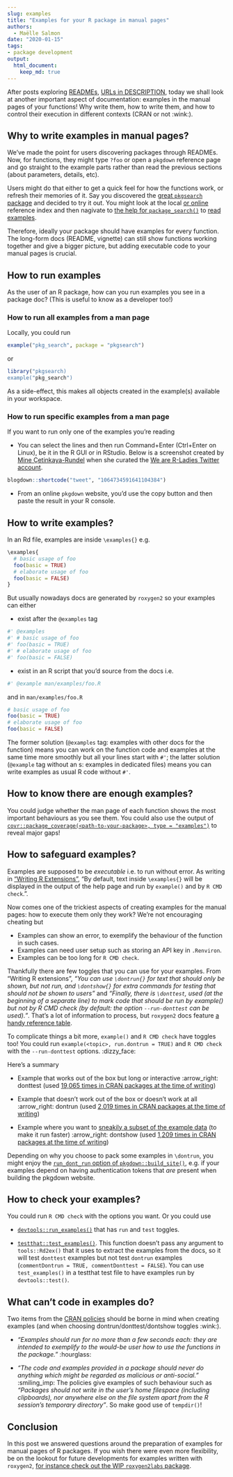 ```yaml
---
slug: examples
title: "Examples for your R package in manual pages"
authors:
  - Maëlle Salmon
date: "2020-01-15"
tags:
- package development
output: 
  html_document:
    keep_md: true
---
```


After posts exploring [READMEs](/2019/12/03/readmes/), [URLs in DESCRIPTION](/2019/12/10/urls/), today we shall look at another important aspect of documentation: examples in the manual pages of your functions! Why write them, how to write them, and how to control their execution in different contexts (CRAN or not :wink:).

## Why to write examples in manual pages?

We've made the point for users discovering packages through READMEs. Now, for functions, they might type `?foo` or open a `pkgdown` reference page and go straight to the example parts rather than read the previous sections (about parameters, details, etc). 

Users might do that either to get a quick feel for how the functions work, or refresh their memories of it. Say you discovered the [great `pkgsearch` package](/2019/11/26/pkgsearch/) and decided to try it out. You might look at the local [or online](https://r-hub.github.io/pkgsearch/reference/index.html) reference index and then nagivate to [the help for `package_search()`](https://r-hub.github.io/pkgsearch/reference/pkg_search.html) to [read examples](https://r-hub.github.io/pkgsearch/reference/pkg_search.html#examples).

Therefore, ideally your package should have examples for every function. The long-form docs (README, vignette) can still show functions working together and give a bigger picture, but adding executable code to your manual pages is crucial.

## How to run examples

As the user of an R package, how can you run examples you see in a package doc? (This is useful to know as a developer too!)

### How to run all examples from a man page

Locally, you could run

```r
example("pkg_search", package = "pkgsearch")
```

or 

```r
library("pkgsearch)
example("pkg_search")
```

As a side-effect, this makes all objects created in the example(s) available in your workspace.

### How to run specific examples from a man page

If you want to run only one of the examples you're reading

* You can select the lines and then run Command+Enter (Ctrl+Enter on Linux), be it in the R GUI or in RStudio. Below is a screenshot created by [Mine Çetinkaya-Rundel](https://twitter.com/minebocek) when she curated the [We are R-Ladies Twitter account](https://twitter.com/WeAreRLadies).

```r

blogdown::shortcode("tweet", "1064734591641104384")
```

* From an online `pkgdown` website, you'd use the copy button and then paste the result in your R console.

## How to write examples?

In an Rd file, examples are inside `\examples{}` e.g.

```r
\examples{
  # basic usage of foo
  foo(basic = TRUE)
  # elaborate usage of foo
  foo(basic = FALSE)
}
```

But usually nowadays docs are generated by `roxygen2` so your examples can either

* exist after the `@examples` tag

```r
#' @examples
#' # basic usage of foo
#' foo(basic = TRUE)
#' # elaborate usage of foo
#' foo(basic = FALSE)
```

* exist in an R script that you'd source from the docs i.e.

```r
#' @example man/examples/foo.R
```

and in `man/examples/foo.R`

```r
# basic usage of foo
foo(basic = TRUE)
# elaborate usage of foo
foo(basic = FALSE)
``` 

The former solution (`@examples` tag: examples with other docs for the function) means you can work on the function code and examples at the same time more smoothly but all your lines start with `#'`; the latter solution (`@example` tag without an s: examples in dedicated files) means you can write examples as usual R code without `#'`. 

## How to know there are enough examples?

You could judge whether the man page of each function shows the most important behaviours as you see them. You could also use the output of [`covr::package_coverage(<path-to-your-package>, type = "examples")`](https://covr.r-lib.org/reference/package_coverage.html) to reveal major gaps!

## How to safeguard examples?

Examples are supposed to be _executable_ i.e. to run without error. As writing in ["Writing R Extensions"](https://cran.r-project.org/doc/manuals/R-exts.html#index-_005cdontrun), "By default, text inside `\examples{}` will be displayed in the output of the help page and run by `example()` and by `R CMD check`.".

Now comes one of the trickiest aspects of creating examples for the manual pages: how to execute them only they work? We're not encouraging cheating but

* Examples can show an error, to exemplify the behaviour of the function in such cases.
* Examples can need user setup such as storing an API key in `.Renviron`.
* Examples can be too long for `R CMD check`.

Thankfully there are few toggles that you can use for your examples. From "Writing R extensions", _"You can use `\dontrun{}` for text that should only be shown, but not run, and `\dontshow{}` for extra commands for testing that should not be shown to users"_ and _"Finally, there is `\donttest`, used (at the beginning of a separate line) to mark code that should be run by example() but not by R CMD check (by default: the option `--run-donttest` can be used)."_. That's a lot of information to process, but `roxygen2` docs feature [a handy reference table](https://roxygen2.r-lib.org/articles/rd.html#functions).

To complicate things a bit more, `example()` and `R CMD check` have toggles too! You could run `example(<topic>, run.dontrun = TRUE)` and `R CMD check` with the `--run-donttest` options. :dizzy_face:

Here's a summary

* Example that works out of the box but long or interactive :arrow_right: donttest (used [19,065 times in CRAN packages at the time of writing](https://github.com/search?utf8=%E2%9C%93&q=%22%5Cdontrun%7B%22+user%3Acran+extension%3ARd&type=Code&ref=advsearch&l=&l=))

* Example that doesn't work out of the box or doesn't work at all :arrow_right: dontrun (used [2,019 times in CRAN packages at the time of writing](https://github.com/search?utf8=%E2%9C%93&q=%22%5Cdontrun%7B%22+user%3Acran+extension%3ARd&type=Code&ref=advsearch&l=&l=))

* Example where you want to [sneakily a subset of the example data](https://kbroman.org/pkg_primer/pages/cran.html) (to make it run faster) :arrow_right: dontshow (used [1,209 times in CRAN packages at the time of writing](https://github.com/search?q=%22%5Cdontshow%7B%22+user%3Acran+extension%3ARd&type=Code))

Depending on why you choose to pack some examples in `\dontrun`, you might enjoy the [`run_dont_run` option of `pkgdown::build_site()`](https://pkgdown.r-lib.org/reference/build_site.html#arguments), e.g. if your examples depend on having authentication tokens that _are_ present when building the pkgdown website.

## How to check your examples?

You could run `R CMD check` with the options you want. Or you could use 

* [`devtools::run_examples()`](https://devtools.r-lib.org/reference/run_examples.html) that has `run` and `test` toggles.

* [`testthat::test_examples()`](https://testthat.r-lib.org/reference/test_examples.html). This function doesn't pass any argument to `tools::Rd2ex()` that it uses to extract the examples from the docs, so it will test `donttest` examples but not test `dontrun` examples (`commentDontrun = TRUE, commentDonttest = FALSE`). You can use `test_examples()` in a testthat test file to have examples run by `devtools::test()`.

## What can't code in examples do?

Two items from the [CRAN policies](https://cran.r-project.org/web/packages/policies.html) should be borne in mind when creating examples (and when choosing dontrun/donttest/dontshow toggles :wink:).

* _"Examples should run for no more than a few seconds each: they are intended to exemplify to the would-be user how to use the functions in the package."_ :hourglass:

* _"The code and examples provided in a package should never do anything which might be regarded as malicious or anti-social."_  :smiling_imp: The policies give examples of such behaviour such as _"Packages should not write in the user’s home filespace (including clipboards), nor anywhere else on the file system apart from the R session’s temporary directory"_. So make good use of `tempdir()`!

## Conclusion

In this post we answered questions around the preparation of examples for manual pages of R packages. If you wish there were even more flexibility, be on the lookout for future developments for examples written with `roxygen2`, [for instance check out the WIP `roxygen2labs` package](https://github.com/gaborcsardi/roxygenlabs#conditional-examples).
